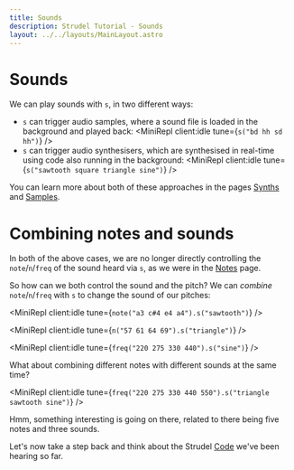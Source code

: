 ```yaml
---
title: Sounds
description: Strudel Tutorial - Sounds
layout: ../../layouts/MainLayout.astro
---
```



# Sounds

We can play sounds with `s`, in two different ways:

- `s` can trigger audio samples, where a sound file is loaded in the background and played back:
  <MiniRepl client:idle tune={`s("bd hh sd hh")`} />
- `s` can trigger audio synthesisers, which are synthesised in real-time using code also running in the background:
  <MiniRepl client:idle tune={`s("sawtooth square triangle sine")`} />

You can learn more about both of these approaches in the pages [Synths](/learn/synths) and [Samples](/learn/samples).

# Combining notes and sounds

In both of the above cases, we are no longer directly controlling the `note`/`n`/`freq` of the sound heard via `s`, as we were in the [Notes](/strudel/notes) page.

So how can we both control the sound and the pitch? We can _combine_ `note`/`n`/`freq` with `s` to change the sound of our pitches:

<MiniRepl client:idle tune={`note("a3 c#4 e4 a4").s("sawtooth")`} />

<MiniRepl client:idle tune={`n("57 61 64 69").s("triangle")`} />

<MiniRepl client:idle tune={`freq("220 275 330 440").s("sine")`} />

What about combining different notes with different sounds at the same time?

<MiniRepl client:idle tune={`freq("220 275 330 440 550").s("triangle sawtooth sine")`} />

Hmm, something interesting is going on there, related to there being five notes and three sounds.

Let's now take a step back and think about the Strudel [Code](/learn/code) we've been hearing so far.

<br />
